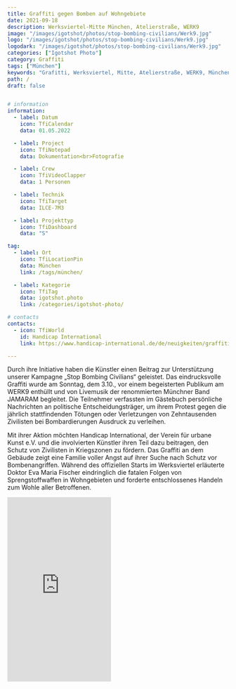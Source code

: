 ```yaml
---
title: Graffiti gegen Bomben auf Wohngebiete
date: 2021-09-18
description: Werksviertel-Mitte München, Atelierstraße, WERK9
image: "/images/igotshot/photos/stop-bombing-civilians/Werk9.jpg"
logo: "/images/igotshot/photos/stop-bombing-civilians/Werk9.jpg"
logodark: "/images/igotshot/photos/stop-bombing-civilians/Werk9.jpg"
categories: ["Igotshot Photo"]
category: Graffiti
tags: ["München"]
keywords: "Grafitti, Werksviertel, Mitte, Atelierstraße, WERK9, München"
path: /
draft: false


# information
information:
  - label: Datum
    icon: TfiCalendar
    data: 01.05.2022

  - label: Project
    icon: TfiNotepad
    data: Dokumentation<br>Fotografie

  - label: Crew
    icon: TfiVideoClapper
    data: 1 Personen

  - label: Technik
    icon: TfiTarget
    data: ILCE-7M3

  - label: Projekttyp
    icon: TfiDashboard
    data: "S"

tag:
  - label: Ort
    icon: TfiLocationPin
    data: München
    link: /tags/münchen/

  - label: Kategorie
    icon: TfiTag
    data: igotshot.photo
    link: /categories/igotshot-photo/

# contacts
contacts:
  - icon: TfiWorld
    id: Handicap International
    link: https://www.handicap-international.de/de/neuigkeiten/graffiti-kunst-gegen-bomben

---
```


Durch ihre Initiative haben die Künstler einen Beitrag zur Unterstützung unserer Kampagne „Stop Bombing Civilians“ geleistet. Das eindrucksvolle Graffiti wurde am Sonntag, dem 3.10., vor einem begeisterten Publikum am WERK9 enthüllt und von Livemusik der renommierten Münchner Band JAMARAM begleitet. Die Teilnehmer verfassten im Gästebuch persönliche Nachrichten an politische Entscheidungsträger, um ihrem Protest gegen die jährlich stattfindenden Tötungen oder Verletzungen von Zehntausenden Zivilisten bei Bombardierungen Ausdruck zu verleihen.

Mit ihrer Aktion möchten Handicap International, der Verein für urbane Kunst e.V. und die involvierten Künstler ihren Teil dazu beitragen, den Schutz von Zivilisten in Kriegszonen zu fördern. Das Graffiti an dem Gebäude zeigt eine Familie voller Angst auf ihrer Suche nach Schutz vor Bombenangriffen. Während des offiziellen Starts im Werksviertel erläuterte Doktor Eva Maria Fischer eindringlich die fatalen Folgen von Sprengstoffwaffen in Wohngebieten und forderte entschlossenes Handeln zum Wohle aller Betroffenen.

<iframe src="https://player.vimeo.com/video/623179163?badge=0&amp;autopause=0&amp;player_id=0&amp;app_id=58479" width="236" height="420" frameborder="0" allow="autoplay; fullscreen; picture-in-picture; clipboard-write" title="Handicap International e.V."></iframe>

